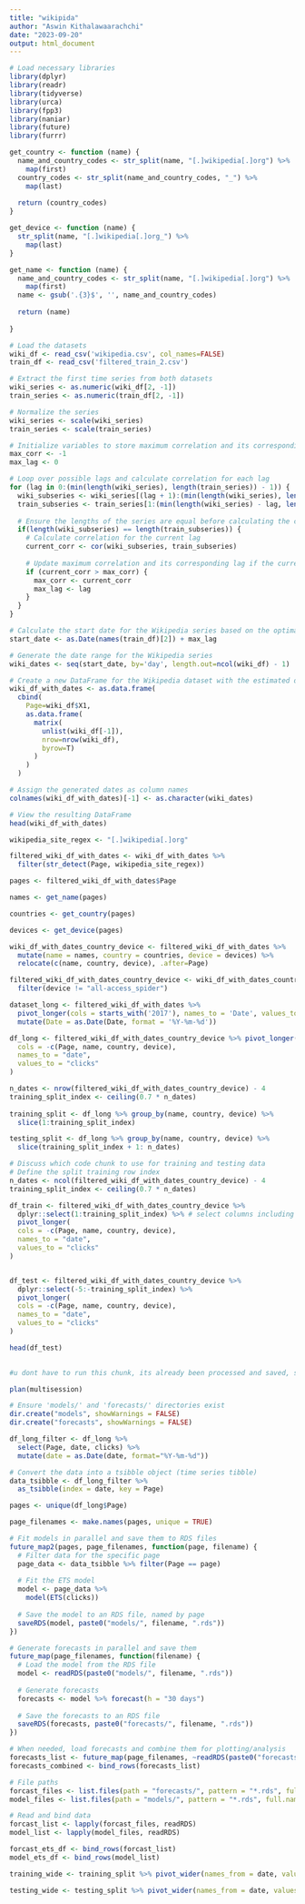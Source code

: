 ```yaml
---
title: "wikipida"
author: "Aswin Kithalawaarachchi"
date: "2023-09-20"
output: html_document
---
```


```r
# Load necessary libraries
library(dplyr)
library(readr)
library(tidyverse)
library(urca)
library(fpp3)
library(naniar)
library(future)
library(furrr)

```


```r
get_country <- function (name) {
  name_and_country_codes <- str_split(name, "[.]wikipedia[.]org") %>%
    map(first)
  country_codes <- str_split(name_and_country_codes, "_") %>%
    map(last)
  
  return (country_codes)
}

get_device <- function (name) {
  str_split(name, "[.]wikipedia[.]org_") %>%
    map(last)
}

get_name <- function (name) {
  name_and_country_codes <- str_split(name, "[.]wikipedia[.]org") %>%
    map(first)
  name <- gsub('.{3}$', '', name_and_country_codes)
  
  return (name)
  
}
```

```r
# Load the datasets
wiki_df <- read_csv('wikipedia.csv', col_names=FALSE)
train_df <- read_csv('filtered_train_2.csv')

# Extract the first time series from both datasets
wiki_series <- as.numeric(wiki_df[2, -1])
train_series <- as.numeric(train_df[2, -1])

# Normalize the series
wiki_series <- scale(wiki_series)
train_series <- scale(train_series)

# Initialize variables to store maximum correlation and its corresponding lag
max_corr <- -1
max_lag <- 0

# Loop over possible lags and calculate correlation for each lag
for (lag in 0:(min(length(wiki_series), length(train_series)) - 1)) {
  wiki_subseries <- wiki_series[(lag + 1):(min(length(wiki_series), length(train_series) + lag))]
  train_subseries <- train_series[1:(min(length(wiki_series) - lag, length(train_series)))]
  
  # Ensure the lengths of the series are equal before calculating the correlation
  if(length(wiki_subseries) == length(train_subseries)) {
    # Calculate correlation for the current lag
    current_corr <- cor(wiki_subseries, train_subseries)
    
    # Update maximum correlation and its corresponding lag if the current correlation is greater
    if (current_corr > max_corr) {
      max_corr <- current_corr
      max_lag <- lag
    }
  }
}

# Calculate the start date for the Wikipedia series based on the optimal lag
start_date <- as.Date(names(train_df)[2]) + max_lag

# Generate the date range for the Wikipedia series
wiki_dates <- seq(start_date, by='day', length.out=ncol(wiki_df) - 1)  # Correcting the length of the date sequence

# Create a new DataFrame for the Wikipedia dataset with the estimated dates as columns
wiki_df_with_dates <- as.data.frame(
  cbind(
    Page=wiki_df$X1,
    as.data.frame(
      matrix(
        unlist(wiki_df[-1]),
        nrow=nrow(wiki_df),
        byrow=T)
      )
    )
  )

# Assign the generated dates as column names
colnames(wiki_df_with_dates)[-1] <- as.character(wiki_dates)

# View the resulting DataFrame
head(wiki_df_with_dates)

```

```r
wikipedia_site_regex <- "[.]wikipedia[.]org"

filtered_wiki_df_with_dates <- wiki_df_with_dates %>% 
  filter(str_detect(Page, wikipedia_site_regex))
```

```r
pages <- filtered_wiki_df_with_dates$Page

names <- get_name(pages)

countries <- get_country(pages)

devices <- get_device(pages)

wiki_df_with_dates_country_device <- filtered_wiki_df_with_dates %>% 
  mutate(name = names, country = countries, device = devices) %>%
  relocate(c(name, country, device), .after=Page)
```

```r
filtered_wiki_df_with_dates_country_device <- wiki_df_with_dates_country_device %>% 
  filter(device != "all-access_spider")
```

```r
dataset_long <- filtered_wiki_df_with_dates %>%
  pivot_longer(cols = starts_with('2017'), names_to = 'Date', values_to = 'Web_Traffic') %>%
  mutate(Date = as.Date(Date, format = '%Y-%m-%d'))
```


```r
df_long <- filtered_wiki_df_with_dates_country_device %>% pivot_longer(
  cols = -c(Page, name, country, device),
  names_to = "date",
  values_to = "clicks"
)

n_dates <- nrow(filtered_wiki_df_with_dates_country_device) - 4
training_split_index <- ceiling(0.7 * n_dates)
  
training_split <- df_long %>% group_by(name, country, device) %>% 
  slice(1:training_split_index)

testing_split <- df_long %>% group_by(name, country, device) %>% 
  slice(training_split_index + 1: n_dates)
```

```r
# Discuss which code chunk to use for training and testing data
# Define the split training row index
n_dates <- ncol(filtered_wiki_df_with_dates_country_device) - 4
training_split_index <- ceiling(0.7 * n_dates)

df_train <- filtered_wiki_df_with_dates_country_device %>%
  dplyr::select(1:training_split_index) %>% # select columns including the first 606 dates 
  pivot_longer(
  cols = -c(Page, name, country, device),
  names_to = "date",
  values_to = "clicks"
)


df_test <- filtered_wiki_df_with_dates_country_device %>%
  dplyr::select(-5:-training_split_index) %>% 
  pivot_longer(
  cols = -c(Page, name, country, device),
  names_to = "date",
  values_to = "clicks"
)

head(df_test)
  
```


```r
#u dont have to run this chunk, its already been processed and saved, skip to the next 

plan(multisession)

# Ensure 'models/' and 'forecasts/' directories exist
dir.create("models", showWarnings = FALSE)
dir.create("forecasts", showWarnings = FALSE)

df_long_filter <- df_long %>%
  select(Page, date, clicks) %>%
  mutate(date = as.Date(date, format="%Y-%m-%d"))

# Convert the data into a tsibble object (time series tibble)
data_tsibble <- df_long_filter %>% 
  as_tsibble(index = date, key = Page)

pages <- unique(df_long$Page)

page_filenames <- make.names(pages, unique = TRUE)

# Fit models in parallel and save them to RDS files
future_map2(pages, page_filenames, function(page, filename) {
  # Filter data for the specific page
  page_data <- data_tsibble %>% filter(Page == page)
  
  # Fit the ETS model
  model <- page_data %>%
    model(ETS(clicks))
  
  # Save the model to an RDS file, named by page
  saveRDS(model, paste0("models/", filename, ".rds"))
})

# Generate forecasts in parallel and save them
future_map(page_filenames, function(filename) {
  # Load the model from the RDS file
  model <- readRDS(paste0("models/", filename, ".rds"))
  
  # Generate forecasts
  forecasts <- model %>% forecast(h = "30 days")
  
  # Save the forecasts to an RDS file
  saveRDS(forecasts, paste0("forecasts/", filename, ".rds"))
})

# When needed, load forecasts and combine them for plotting/analysis
forecasts_list <- future_map(page_filenames, ~readRDS(paste0("forecasts/", .x, ".rds")))
forecasts_combined <- bind_rows(forecasts_list)


```


```r
# File paths
forcast_files <- list.files(path = "forecasts/", pattern = "*.rds", full.names = TRUE)
model_files <- list.files(path = "models/", pattern = "*.rds", full.names = TRUE)

# Read and bind data
forcast_list <- lapply(forcast_files, readRDS)
model_list <- lapply(model_files, readRDS)

forcast_ets_df <- bind_rows(forcast_list)
model_ets_df <- bind_rows(model_list)
```






```r
training_wide <- training_split %>% pivot_wider(names_from = date, values_from = clicks)

testing_wide <- testing_split %>% pivot_wider(names_from = date, values_from = clicks)
```









